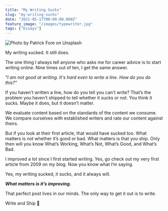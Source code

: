 ```yaml
---
title: "My Writing Sucks"
slug: "my-writing-sucks"
date: "2021-05-17T00:00:00.000Z"
feature_image: "/images/typewriter.jpg"
tags: ["Essays"]
---
```


![Photo by Patrick Fore on Unsplash](/images/typewriter.jpg)

My writing sucked. It still does.

The one thing I always tell anyone who asks me for career advice is to start writing online. Nine times out of ten, I get the same answer.

_"I am not good at writing. It's hard even to write a line. How do you do this?"_

If you haven't written a line, how do you tell you can't write? That’s the problem you haven’t shipped to tell whether it sucks or not. You think it sucks. Maybe it does, but it doesn’t matter.

We evaluate content based on the standards of the content we consume. We compare ourselves with established writers and rate our content against theirs.

But if you look at their first article, that would have sucked too. What matters is not whether it’s good or bad. What matters is that you ship. Only then will you know What’s Working, What’s Not, What’s Good, and What’s Bad.

I improved a lot since I first started writing. Yes, go check out my very first article from 2009 on my blog. Now you know what I’m saying.

Yes, my writing sucked, it sucks, and it always will.

_**What matters is it’s improving.**_

That perfect post lives in our minds. The only way to get it out is to write.

Write and Ship 🚢